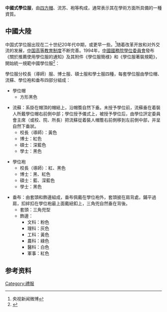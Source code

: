 '''中國式學位服'''，由[[四方帽|四方帽]]、流苏、袍等构成，通常表示其在學術方面所具備的一種資質。

== 中國大陸 ==
中国式学位服出现在二十世纪20年代中期，或更早一些。<ref>央视新闻微博</ref>随着改革开放和对外交流的发展，[[中华人民共和国高等教育|中国高等教育制度]]不断完善。1994年，[[中華人民共和國|中國]][[國務院學位委員會|國務院學位委員會]]發布《關於推薦使用學位服的通知》及其附件《學位服簡様》和《學位服著裝規範》，開始統一規範中國學位服<ref>{{cite web
| url = http://yjsc.lcu.edu.cn/ShowArticle.asp?ArticleID=323
| title = 學位服著裝規範
| date = 2009-06-22
| publisher = [[聊城大學|聊城大學]]
| accessdate = 2010-06-03
| deadurl = yes
| archiveurl = https://archive.is/20121129013414/http://yjsc.lcu.edu.cn/ShowArticle.asp?ArticleID=323
| archivedate = 2012-11-29
}}</ref>：

學位服分校長（導師）服、博士服、碩士服和學士服四種，每套學位服由學位帽、流蘇、學位袍和垂布四部分組成：
*學位帽
**方形黑色

*流蘇：系掛在帽頂的帽結上，沿帽簷自然下垂。未授予學位前，流蘇垂在着裝人所戴學位帽右前側中部；學位授予儀式上，被授予學位后，由學位評定委員會主席（或校、院、所長）把流蘇從着裝人帽簷右前側移到左前側中部，并呈自然下垂狀。
**校長（導師）：黃色
**博士：紅色
**碩士：深藍色
**學士：黑色

*學位袍
**校長（導師）：紅、黑色
**博士：黑、紅色
**碩士：藍、深藍色
**學士：黑色

*垂布：由套頭和飾邊組成，垂布佩戴在學位袍外，套頭披在肩背處，鋪平過肩，扣絆扣在學位袍最上面戴紐釦上，三角兜自然垂在背後。
**套頭：三角兜型
**飾邊：
***文科：粉色
***理科：灰色
***工科：黃色
***農科：綠色
***醫科：白色
***軍事：紅色

==参考资料==
<references/>

[[Category:禮服|Category:禮服]]